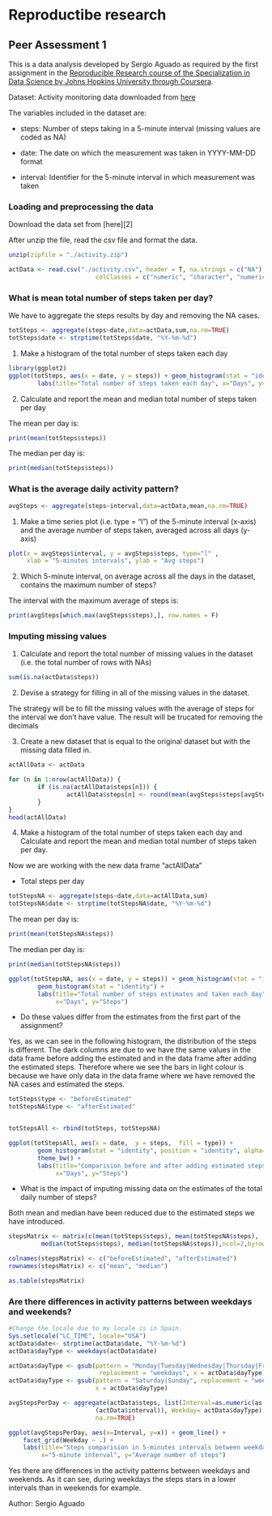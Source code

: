 # Reproductibe research

## Peer Assessment 1

This is a data analysis developed by Sergio Aguado as required by the first assignment in the [Reproducible Research course of the Specialization in Data Science by Johns Hopkins University through Coursera](https://www.coursera.org/course/repdata).

Dataset: Activity monitoring data downloaded from [here](https://d396qusza40orc.cloudfront.net/repdata%2Fdata%2Factivity.zip)

The variables included in the dataset are:

* steps: Number of steps taking in a 5-minute interval (missing values are coded as NA)

* date: The date on which the measurement was taken in YYYY-MM-DD format

* interval: Identifier for the 5-minute interval in which measurement was taken

### Loading and preprocessing the data

Download the data set from [here][2] 

After unzip the file, read the csv file and format the data.

```r

unzip(zipfile = "./activity.zip")

actData <- read.csv("./activity.csv", header = T, na.strings = c("NA"), 
                        colClasses = c("numeric", "character", "numeric"))

```



### What is mean total number of steps taken per day?
We have to aggregate the steps results by day and removing the NA cases. 
```r
totSteps <- aggregate(steps~date,data=actData,sum,na.rm=TRUE)
totSteps$date <- strptime(totSteps$date, "%Y-%m-%d")

```

1. Make a histogram of the total number of steps taken each day

```r
library(ggplot2)
ggplot(totSteps, aes(x = date, y = steps)) + geom_histogram(stat = "identity")+
        labs(title="Total number of steps taken each day", x="Days", y="Steps")
```

2. Calculate and report the mean and median total number of steps taken per day

The mean per day is:
```r
print(mean(totSteps$steps))
```

The median per day is: 
```r
print(median(totSteps$steps))
```




### What is the average daily activity pattern?
```r
avgSteps <- aggregate(steps~interval,data=actData,mean,na.rm=TRUE)
```



1. Make a time series plot (i.e. type = "l") of the 5-minute interval (x-axis) and the average number of steps taken, averaged across all days (y-axis)

```r
plot(x = avgSteps$interval, y = avgSteps$steps, type="l" , 
     xlab = "5-minutes intervals", ylab = "Avg steps")
```


2. Which 5-minute interval, on average across all the days in the dataset, contains the maximum number of steps?

The interval with the maximum average of steps is: 
```r
print(avgSteps[which.max(avgSteps$steps),], row.names = F)
```




### Imputing missing values
1. Calculate and report the total number of missing values in the dataset (i.e. the total number of rows with NAs)
```r
sum(is.na(actData$steps))
```


2. Devise a strategy for filling in all of the missing values in the dataset.

The strategy will be to fill the missing values with the average of steps for the 
interval we don't have value. The result will be trucated for removing the decimals


3. Create a new dataset that is equal to the original dataset but with the missing data filled in.
```r
actAllData <- actData

for (n in 1:nrow(actAllData)) {
        if (is.na(actAllData$steps[n])) {
                actAllData$steps[n] <- round(mean(avgSteps$steps[avgSteps$interval==actAllData$interval[n]]),0) 
        }
}
head(actAllData)
```


4. Make a histogram of the total number of steps taken each day and Calculate 
and report the mean and median total number of steps taken per day.

Now we are working with the new data frame "actAllData"

- Total steps per day
```r
totStepsNA <- aggregate(steps~date,data=actAllData,sum)
totStepsNA$date <- strptime(totStepsNA$date, "%Y-%m-%d")
```


The mean per day is:
```r
print(mean(totStepsNA$steps))
```

The median per day is: 
```r
print(median(totStepsNA$steps))
```


```r
ggplot(totStepsNA, aes(x = date, y = steps)) + geom_histogram(stat = "identity") +
        geom_histogram(stat = "identity") +
        labs(title="Total number of steps estimates and taken each day", 
             x="Days", y="Steps")
```

- Do these values differ from the estimates from the first part of the assignment? 

Yes, as we can see in the following histogram, the distribution of the steps is
different. The dark columns are due to we have the same values in the data frame 
before adding the estimated and in the data frame after adding the estimated steps.
Therefore where we see the bars in light colour is because we have only data in 
the data frame where we have removed the NA cases and estimated the steps.
```r
totSteps$type <- "beforeEstimated"
totStepsNA$type <- "afterEstimated"


totStepsAll <- rbind(totSteps, totStepsNA)

ggplot(totStepsAll, aes(x = date,  y = steps,  fill = type)) +
        geom_histogram(stat = "identity", position = "identity", alpha=0.4) +
        theme_bw() +
        labs(title="Comparision before and after adding estimated steps", 
             x="Days", y="Steps")
```





- What is the impact of imputing missing data on the estimates of the total 
daily number of steps?


Both mean and median have been reduced due to the estimated steps we have 
introduced.


```r
stepsMatrix <- matrix(c(mean(totSteps$steps), mean(totStepsNA$steps), 
         median(totSteps$steps), median(totStepsNA$steps)),ncol=2,byrow=TRUE)

colnames(stepsMatrix) <- c("beforeEstimated", "afterEstimated")
rownames(stepsMatrix) <- c("mean", "median")

as.table(stepsMatrix)

```




### Are there differences in activity patterns between weekdays and weekends?


```r
#Change the locale due to my locale is in Spain.
Sys.setlocale("LC_TIME", locale="USA")
actData$date<- strptime(actData$date, "%Y-%m-%d")
actData$dayType <- weekdays(actData$date)

actData$dayType <- gsub(pattern = "Monday|Tuesday|Wednesday|Thursday|Friday",
                         replacement = "weekdays", x = actData$dayType)
actData$dayType <- gsub(pattern = "Saturday|Sunday", replacement = "weekend",
                        x = actData$dayType)

avgStepsPerDay <- aggregate(actData$steps, list(Interval=as.numeric(as.character
                        (actData$interval)), Weekday= actData$dayType), mean,
                        na.rm=TRUE)

ggplot(avgStepsPerDay, aes(x=Interval, y=x)) + geom_line() +
    facet_grid(Weekday ~ .) +
    labs(title="Steps comparision in 5-minutes intervals between weekdays and weekends ", 
         x="5-minute interval", y="Average number of steps")
```

Yes there are differences in the activity patterns between weekdays and weekends.
As it can see, during weekdays the steps stars in a lower intervals than in 
weekends for example.




Author: Sergio Aguado
